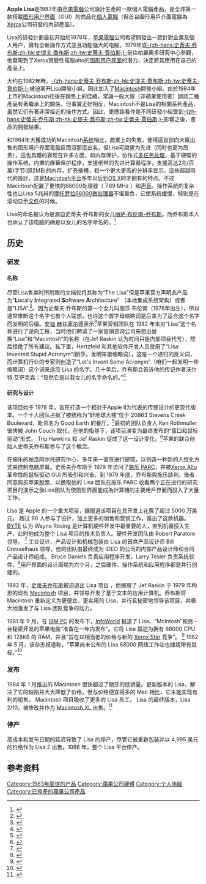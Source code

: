 {{Infobox Computer
|name = Apple Lisa
|developer = [[苹果电脑|苹果电脑]]
|type = [[个人电脑|个人电脑]]
|photo = [[File:Apple_Lisa.jpg|280px]]
|caption = Apple Lisa
|aka = 本地集成系统架构 （Locally Integrated System Architecture）
|first_release_date = 1983年1月19日
|discontinuation_date = 1986年8月
|processor = 5 [[Hertz|MHz]] [[摩托罗拉_68000|摩托罗拉 68000]]
| os = [[#Lisa_OS|Lisa OS]], [[Xenix|Xenix]]
| predecessor = [[Apple_II_Plus|Apple II Plus]]<br>[[Apple_III|Apple III]]
| successor = [[Macintosh_XL|Macintosh XL]]<br>[[Macintosh_128K|Macintosh]]
|baseprice = [[美元|USD$]]9,995 (1983)
}}

'''Apple Lisa'''是1983年由[[苹果電腦|苹果電腦]]公司設計生產的一款個人電腦產品，是全球第一款搭載[[图形用户界面|图形用户界面]]（GUI）的商品化[[個人電腦|個人電腦]]（但首台圖形用戶介面電腦為[[Xerox|Xerox]]公司研發的內部產品）。

Lisa的研發計劃最初开始於1978年，[[苹果電腦|苹果電腦]]公司希望開發出一款針對企業及個人用户，擁有全新操作方式並且功能强大的电脑。1979年底[[史蒂夫·乔布斯|-{zh-hans:史蒂夫·乔布斯;zh-hk:史提夫·喬布斯;zh-tw:史蒂夫·賈伯斯;}-]]前往帕羅奧多研究中心參觀，他發現到了Xerox實驗性電腦alto的[[图形用户界面|图形用户界面]]的潛力，決定將其應用在自己的產品上。

大约在1982年時，[[史蒂夫·乔布斯|-{zh-hans:史蒂夫·乔布斯;zh-hk:史提夫·喬布斯;zh-tw:史蒂夫·賈伯斯;}-]]被迫离开Lisa開發小組，因此加入了[[Macintosh|Macintosh]]開發小組。由於1984年上市的Macintosh往後在銷售上的佳績，常讓一般大眾（非蘋果使用者）誤認二種產品有著繼承上的關係，但事實正好相反，Macintosh不是Lisa的相關系列產品，虽然它们有著非常接近的操作方式。因此，更應該看作是不同研發小組受到[[史蒂夫·乔布斯|-{zh-hans:史蒂夫·乔布斯;zh-hk:史提夫·喬布斯;zh-tw:史蒂夫·賈伯斯;}-]]影響之後，產品的開發結果。

和1984年大獲成功的Macintosh[[系统|系统]]相比，商業上的失敗，使得這首部向大眾出售的图形用户界面電腦反而沒那麼出名，但Lisa可說更为先进（同时也更为昂贵），這也具體的表现在许多方面，如内存保护，协作式[[多任务处理|多任务处理]]，基于硬碟的操作系统，内置的屏幕保护程序，支援纸带的先进计算器程序，支援高达2兆(百萬)字节(即2MB)的内存，扩充插槽，和一个更大更高的分辨率显示。這些超越時代的設計，这是[[Macintosh|Macintosh]][[平台|平台]]多年以后到[[OS_X|OS X]]时才拥有的特点。不过Macintosh配置了更快的68000处理器（ 7.89 MHz ）和[[声音|声音]]。操作系统的复杂性也让Lisa 5兆赫的[[摩托罗拉68000|摩托罗拉68000]][[微处理器|微处理器]]不堪重负，它使系统缓慢，特别是在滚动显示[[文件|文件]]的时候。

Lisa的命名被认为是源自史蒂夫·乔布斯的女儿[[丽萨·布伦南-乔布斯|丽萨·布伦南-乔布斯]]。而乔布斯本人也承认了该电脑的确是以女儿的名字命名的。<ref>{{cite book|author=沃尔特·艾萨克森|title=《史蒂夫·乔布斯传》|url=https://archive.org/details/shidifuqiaobusiz0000isaa|year=2011年|publisher=中信出版社|isbn=9787508630069|pages=第84页}}</ref>
==历史==
===研发===
====名称====
尽管Lisa售卖时所附赠的文档仅将其称为“The Lisa”但是苹果官方声明此产品为"'''L'''ocally '''I'''ntegrated '''S'''oftware '''A'''rchitecture" （本地集成系统架构）或者是"LISA".<ref>{{cite book|last=O'Grady|first=Jason D.|title=Apple Inc.|year=2009|publisher=[[Greenwood_Press|Greenwood Press]] |location=Westport, Conn.|isbn=978-0313362446|page=[https://archive.org/details/appleinc0000ogra/page/7 7]|url=https://archive.org/details/appleinc0000ogra|url-access=registration|access-date=2014-01-06}}</ref>。因为史蒂夫·乔布斯的第一个女儿叫丽莎·布伦南（1978年出生），所以通常推断这个名字也有个人联想，也许这个首字母缩略词是后来为了适合这个名字而发明的后缀。[[安迪·赫兹菲尔德|安迪·赫兹菲尔德]]表示<ref>{{cite book|author=Andy Hertzfeld|author-link=Andy Hertzfeld|title=Revolution in the Valley |date=2005 | publisher=O'Reilly |isbn=0-596-00719-1 |chapter=Bicycle |page=36}}</ref>苹果营销团队在 1982 年末对“Lisa”这个名称进行了逆向工程，当时他们聘请了一家营销咨询公司来想出替换“Lisa”和“Macintosh”的名称（在Jef Raskin 认为时间只是内部项目代号），然后拒绝了所有建议。私下里，Hertzfeld 和其他软件开发人员使用了“Lisa: Invented Stupid Acronym”(丽莎，发明笨蛋缩略词），这是一个递归的反义词，而计算机行业的专家则创造了“Let's Invent Some Acronym”（咱们一起发明一些缩略词）这个词来适应 Lisa 的名字。几十年后，乔布斯会告诉他的传记作者沃尔特·艾萨克森：“显然它是以我女儿的名字命名的。”<ref>{{cite book|last=Isaacson|first=Walter|title=Steve Jobs|year=2011|publisher=Simon & Schuster|isbn=978-1-4516-4853-9|page=[https://archive.org/details/stevejobs00isaa/page/93 93]|url-access=registration|url=https://archive.org/details/stevejobs00isaa/page/93}}</ref>
====研究与设计====
该项目始于 1978 年，旨在打造一个相对于Apple II为代表的传统设计的更现代版本。一个十人团队占据了被统称为“好地球大楼”位于 20863 Stevens Creek Boulevard，毗邻名为 Good Earth 的餐厅。<ref name="Good Earth">{{cite web | first=Andy | last=Hertzfeld | date=October 1980 | title=Good Earth | url=https://www.folklore.org/StoryView.py?project=Macintosh&story=Good_Earth.txt&sortOrder=Sort+by+Date | access-date=2019-03-11 | archive-date=2022-03-31 | archive-url=https://web.archive.org/web/20220331074143/https://www.folklore.org/StoryView.py?project=Macintosh&story=Good_Earth.txt&sortOrder=Sort+by+Date }}</ref>最初的团队负责人 Ken Rothmuller 很快被 John Couch 取代，在他的指导下，该项目演变为最终发布的“窗口和鼠标驱动”形式。 Trip Hawkins 和 Jef Raskin 促成了这一设计变化。<ref>{{cite web|last=Hormby|first=Tom|date=2005-10-05|title=History of Apple's Lisa|url=http://lowendmac.com/orchard/05/apple-lisa-history.html|url-status=live|website=Low End Mac|access-date=2022-01-19|archive-date=2011-10-08|archive-url=https://web.archive.org/web/20111008182010/http://lowendmac.com/orchard/05/apple-lisa-history.html}}</ref>苹果的联合创始人史蒂夫乔布斯参与了这个概念。

在施乐的帕洛阿尔托研究中心，多年来一直在进行研究，以创造一种新的人性化方式来控制电脑屏幕。史蒂夫乔布斯于 1979 年访问了[[施乐|施乐]] [[PARC|PARC]]，并被[[Xerox_Alto|Xerox Alto]] 革命性的鼠标驱动 GUI 所吸引和兴奋。到 1979 年底，乔布斯與施乐談判，後者同意购买苹果股票，以换取他的 Lisa 团队在施乐 PARC 收看两个正在进行的研究项目的演示之後Lisa团队为使图形界面能成為計算機的主要用戶界面而投入了大量工作。

Lisa 是 Apple 的一个重大项目，据报道该项目在其开发上花费了超过 5000 万美元。 超过 90 人参与了设计，加上更多的销售和营销工作，推出了这款机器。 [[BYTE|BYTE]] 认为 Wayne Rosing 是计算机硬件开发中最重要的人，直到机器投入生产，此时他成为整个 Lisa 项目的技术负责人。硬件开发团队由 Robert Paratore 领导。 <ref>{{cite web|url=http://www.linkedin.com/in/rparatore|title=Robert Paratore}}</ref> 工业设计、产品设计和机械包装由 Lisa 的首席产品设计师 Bill Dresselhaus 领导，他的团队由最终成为 IDEO 的公司的内部产品设计师和合同产品设计师组成。 Bruce Daniels 负责应用程序开发，Larry Tesler 负责系统软件。<ref name="byte198302">{{cite magazine | title=An Interview with Wayne Rosing, Bruce Daniels, and Larry Tesler | magazine=[[Byte_(magazine)|BYTE]] | date=February 1983 | access-date=2013-10-19 |author1=Morgan, Chris |author2=Williams, Gregg |author3=Lemmons, Phil | pages=90–114 | url=https://archive.org/details/byte-magazine-1983-02/page/n91/mode/1up |volume=8 |number=2 }}</ref>用户界面的设计周期为六个月，之后硬件、操作系统和应用程序都是并行创建的。

1982 年，[[史蒂夫乔布斯|史蒂夫乔布斯]]被迫退出 Lisa 项目 {{sfn|Simon|Young|2006}}，他挪用了 Jef Raskin 于 1979 年构思的现有 [[Macintosh|Macintosh]] 项目，并领导开发了基于文本的应用计算机。乔布斯将 Macintosh 重新定义为更便宜、更实用的 Lisa，并行且秘密地领导该项目，并极大地激发了与 Lisa 团队竞争的动力。

1981 年 9 月，在 [[IBM_PC|IBM PC]] 的发布下，[[InfoWorld|InfoWorld]] 报道了 Lisa、“McIntosh”和另一台秘密开发的苹果电脑“准备在一年内发布”。它将 Lisa 描述为拥有 68000 CPU 和 128KB 的 RAM，并且“旨在以相当低的价格与新的 [[Xerox_Star|Xerox Star]] 竞争”。 <ref name="freiberger19810914">{{Cite magazine |url=https://books.google.com/books?id=Mj0EAAAAMBAJ&pg=PA1 |title=Apple Develops New Computers |last=Freiberger |first=Paul |date=1981-09-14 |magazine=[[InfoWorld|InfoWorld]] |access-date=2019-04-08 |pages=1, 14 |volume=3 |number=18 |archive-date=2022-04-23 |archive-url=https://web.archive.org/web/20220423012908/https://books.google.com/books?id=Mj0EAAAAMBAJ&pg=PA1 }}</ref> 1982 年 5 月，该杂志报道称，“苹果尚未公布的 Lisa 68000 网络工作站也據說帶有鼠标。”<ref name="markoff19820510">{{cite magazine | url=https://books.google.com/books?id=bDAEAAAAMBAJ&pg=PA10 | title=Computer mice are scurrying out of R&D labs | magazine=[[InfoWorld|InfoWorld]] | date=1982-05-10 | access-date=2015-08-26 | author=Markoff, John | pages=10–11 | volume=4 | issue=18 | archive-date=2022-04-23 | archive-url=https://web.archive.org/web/20220423012912/https://books.google.com/books?id=bDAEAAAAMBAJ&pg=PA10 }}</ref>

===发布 ===
1984 年 1 月推出的 Macintosh 很快超过了丽莎的低销量。更新版本的 Lisa，解决了它的缺陷并大大降低了价格，但与价格便宜得多的 Mac 相比，它未能实现有利的销售。 Macintosh 项目吸收了更多的 Lisa 员工。 Lisa 的最终版本，Lisa 2/10，被修改并作为 [[Macintosh_XL|Macintosh XL]] 出售。<ref name="apple_conf_v2_pg79">{{cite book|last=Linzmayer|first=Owen W.|title=Apple confidential 2.0 : the definitive history of the world's most colorful company|year=2004|location=San Francisco, Calif.|isbn=978-1593270100|page=79|url=https://books.google.com/books?id=mXnw5tM8QRwC&pg=PA79|edition=2nd|access-date=2014-01-06|archive-date=2022-04-23|archive-url=https://web.archive.org/web/20220423012917/https://books.google.com/books?id=mXnw5tM8QRwC&pg=PA79}}</ref>

===停产===
高成本和发布日期的延迟导致了 Lisa 的停产，尽管它被重新包装并以 4,995 美元的价格作为 Lisa 2 出售。1986 年，整个 Lisa 平台停产。

== 参考资料 ==
{{reflist}}


{{Apple hardware before 1998}}

[[Category:1983年面世的产品|Category:1983年面世的产品]]
[[Category:蘋果公司硬體|Category:蘋果公司硬體]]
[[Category:个人电脑|Category:个人电脑]]
[[Category:已停產的蘋果公司產品|Category:已停產的蘋果公司產品]]